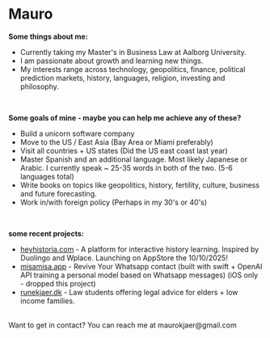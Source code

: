 # Mauro 


**Some things about me:**

- Currently taking my Master's in Business Law at Aalborg University.
- I am passionate about growth and learning new things. 
- My interests range across technology, geopolitics, finance, political prediction markets, history, languages, religion, investing and philosophy. 


<br />

**Some goals of mine - maybe you can help me achieve any of these?**
- Build a unicorn software company 
- Move to the US / East Asia (Bay Area or Miami preferably)
- Visit all countries + US states (Did the US east coast last year)
- Master Spanish and an additional language. Most likely Japanese or Arabic. I currently speak ~ 25-35 words in both of the two. (5-6 languages total) 
- Write books on topics like geopolitics, history, fertility, culture, business and future forecasting. 
- Work in/with foreign policy (Perhaps in my 30's or 40's)


<br />

**some recent projects:**
- [heyhistoria.com](https://heyhistoria.com) - A platform for interactive history learning. Inspired by Duolingo and Wplace. Launching on AppStore the 10/10/2025!
- [misamisa.app](https://misamisa.app) - Revive Your Whatsapp contact (built with swift + OpenAI API training a personal model based on Whatsapp messages) (iOS only - dropped this project) 
- [runekjaer.dk](https://runekjaer.dk) - Law students offering legal advice for elders + low income families. 

<br />
Want to get in contact? You can reach me at maurokjaer@gmail.com
